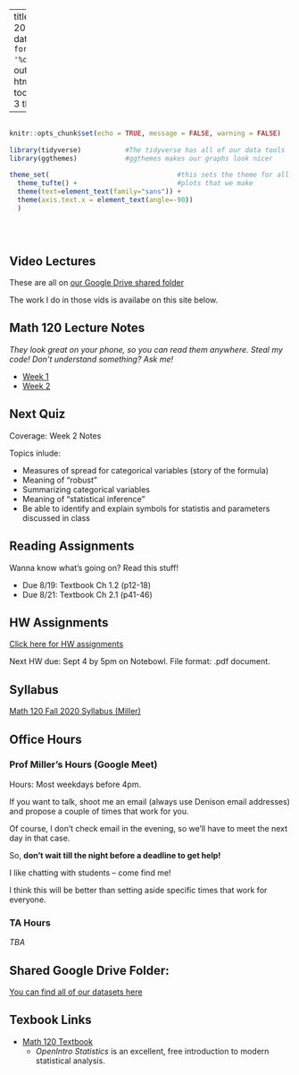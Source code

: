 
---
title: "Math 120 Fall 2020 Homepage"
date: "Updated: `r format(Sys.time(), '%d %B, %Y')`"
output: 
  html_document:
    toc: true
    toc_depth: 3
    theme: yeti

      
  
---

```r

                                                                          #
knitr::opts_chunk$set(echo = TRUE, message = FALSE, warning = FALSE)      #
                                                                          #
library(tidyverse)           #The tidyverse has all of our data tools     #
library(ggthemes)            #ggthemes makes our graphs look nicer        #
                                                                          # 
theme_set(                                #this sets the theme for all    #
  theme_tufte() +                         #plots that we make             #
  theme(text=element_text(family="sans")) + 
  theme(axis.text.x = element_text(angle=-90))                            #
  )                                                                       #
                                                                          #
                                                                          #
                                                                          #

```


## Video Lectures

These are all on [our Google Drive shared folder](https://drive.google.com/drive/folders/1DUJNs5i-88NPDnLlGW04BCl0NkWm700S?usp=sharing)

The work I do in those vids is availabe on this site below.  



## Math 120 Lecture Notes
*They look great on your phone, so you can read them anywhere.  Steal my code!  Don't understand something?  Ask me!*

- [Week 1](https://millera2.github.io/Math-120/Math-120-Lec-1.html)
- [Week 2](https://millera2.github.io/Math-120/Math-120-Lec-2.html)

## Next Quiz

Coverage:  Week 2 Notes

Topics inlude:

- Measures of spread for categorical variables (story of the formula)
- Meaning of "robust"
- Summarizing categorical variables
- Meaning of "statistical inference"
- Be able to identify and explain symbols for statistis and parameters discussed in class

## Reading Assignments

Wanna know what's going on?  Read this stuff!

- Due 8/19:  Textbook Ch 1.2 (p12-18)
- Due 8/21:  Textbook Ch 2.1 (p41-46)

## HW Assignments

[Click here for HW assignments](https://millera2.github.io/Math-120/HW.html)

Next HW due:  Sept 4 by 5pm on Notebowl.  File format: .pdf document.


## Syllabus

[Math 120 Fall 2020 Syllabus (Miller)](https://millera2.github.io/Math-120/Math-120-Fall2020-Miller.pdf)

## Office Hours 

### Prof Miller's Hours (Google Meet)

Hours: Most weekdays before 4pm.

If you want to talk, shoot me an email (always use Denison email addresses) and propose a couple of times that work for you.

Of course, I don't check email in the evening, so we'll have to meet the next day in that case.

So, **don't wait till the night before a deadline to get help!**  

I like chatting with students -- come find me!

I think this will be better than setting aside specific times that work for everyone.



### TA Hours

*TBA*




## Shared Google Drive Folder:

[You can find all of our datasets here](https://drive.google.com/drive/folders/1tJFLMDFflBiXDHidWoTZU0SjzVi_z3zW?usp=sharing)




## Texbook Links

- [Math 120 Textbook](https://www.openintro.org/stat/textbook.php?stat_book=os)
  - *OpenIntro Statistics* is an excellent, free introduction to modern statistical analysis.
  
